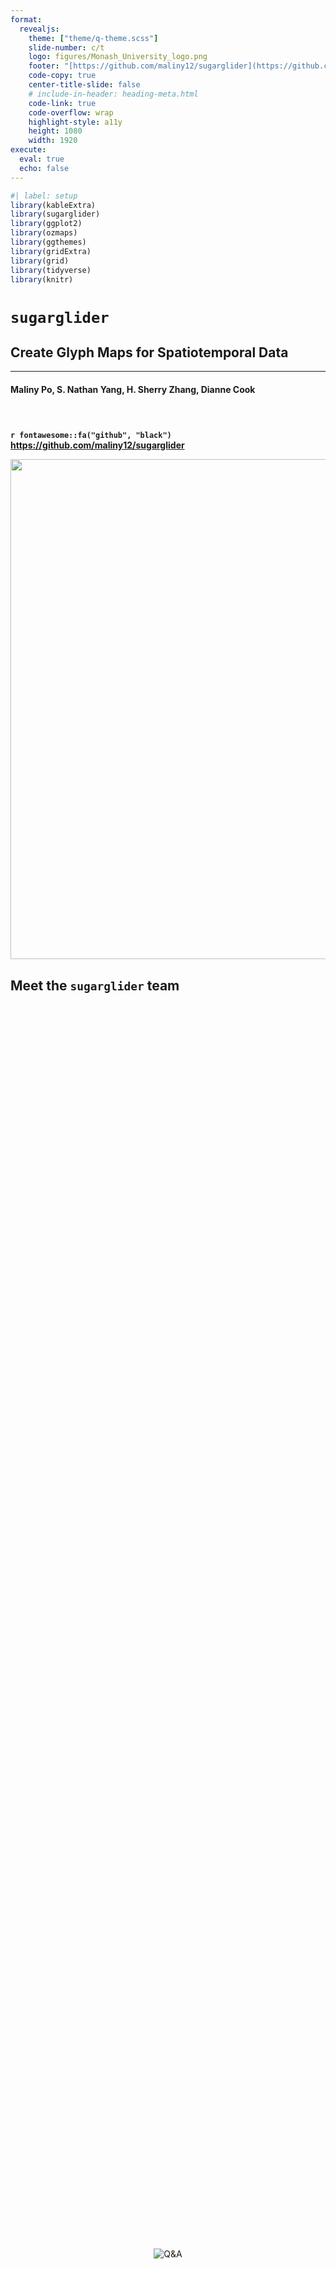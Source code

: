 ```yaml
---
format: 
  revealjs:
    theme: ["theme/q-theme.scss"]
    slide-number: c/t
    logo: figures/Monash_University_logo.png
    footer: "[https://github.com/maliny12/sugarglider](https://github.com/maliny12/sugarglider?tab=readme-ov-file)"
    code-copy: true
    center-title-slide: false
    # include-in-header: heading-meta.html
    code-link: true
    code-overflow: wrap
    highlight-style: a11y
    height: 1080
    width: 1920
execute: 
  eval: true
  echo: false
---
```


```r
#| label: setup
library(kableExtra)
library(sugarglider)
library(ggplot2)
library(ozmaps)
library(ggthemes)
library(gridExtra)
library(grid)
library(tidyverse)
library(knitr)
```

<h1> `sugarglider` </h1>

<h2> Create Glyph Maps for Spatiotemporal Data </h2>

<hr>

<h4> Maliny Po, S. Nathan Yang, H. Sherry Zhang, Dianne Cook </h4>

<br>

<h4> `r fontawesome::fa("github", "black")` &nbsp; [https://github.com/maliny12/sugarglider](https://github.com/maliny12/sugarglider?tab=readme-ov-file)

![](figures/sugarglider.svg){.absolute top=300 left=1000 width="800"}



## Meet the `sugarglider` team

<p style="display: flex;
justify-content: center; align-items: center; height: 100vh;">
  <img src="figures/team.jpg" alt="Q&A">
</p>


## Motivation

> Certain aspects of spatiotemporal data cannot be effectively represented by line glyphs. `sugarglider` enables users to visualize variations in the data through the use of ribbon and segment plots.

```r
include_graphics("figures/cubble_example.png")
```


## Geometries

```r
include_graphics("figures/ribbon-segment.png")
```

## Spatial-temporal transformation

```r
include_graphics("figures/linear-algebra.png")
```

## Overview 

::: {.columns}

::: {.column width="50%"}

```r
ggplot(data, 
    aes(x_major = long, 
        y_major = lat,
        x_minor = month, 
        ymin_minor = minimum,
        ymax_minor = maximum)) +
  # Base map
  geom_sf(abs_ste) +
  # Glyph boxes
  add_glyph_boxes() +
  # Reference lines
  add_ref_lines() +
  # Ribbon Glyphs
  geom_glyph_ribbon() +
  # Legend
  add_glyph_legend()
```

<p>
  <img src="figures/glyphs.png" alt="Glyph map" 
  width="500" height="300" style="margin-left: 150px;">
</p>


:::

::: {.column width="50%"}

<p align="center">
  <img src="figures/glyphmap-layers.png" alt="Glyph map components">
</p>

:::

:::

## 💻 Demo

```r
include_graphics("figures/basic_example.png")
```

## 💻 Demo

```r
include_graphics("figures/girafe-screenshot.jpg")
```

## 💻 Demo 

```r
include_graphics("figures/leaflet-screenshot.jpg")
```

## `Next Steps`

* Publish version 1.0.1 to CRAN.
* Write a software paper aimed at *R Journal*.

.  .  .


<p align="center">
  <img src="figures/Q&A.png" alt="Q&A">
</p>


# Appendix 

|Option          | Default      | Description
|--------------- | ------------ | ------------------------------------------------
| `x_scale`         | `"identity"`         | This function scales each set of minor values within a grid cell along the x-dimension.
|`y_scale`      | `"identity"`          | This function scales each set of minor values within a grid cell along the y-dimension.
|`width`         | `default`          |  The width of each glyph. The `default` is set to the smallest distance between two consecutive coordinates, converted from meters to degrees of latitude using the Haversine method.
|`height`     | `default`     | The height of each glyph. The `default` is calculated using the ratio (1:1.618) relative to the `width`, to maintain a consistent aspect ratio.
|`global_rescale`      | `TRUE`        | Determines whether rescaling is applied globally across all glyphs or individually for each glyph.


# Appendix 

```r
include_graphics("figures/global_local_rescale.png")
```











